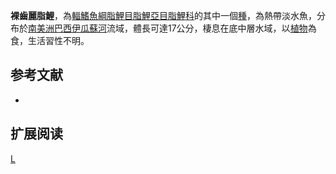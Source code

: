 {{Speciesbox 
| taxon = Astyanax gymnodontus
| status = NE
| status_system = IUCN3.1
| authority =  [[Eigenmann|Eigenmann]], 1911
| synonyms = *''Psalidodon gymnodontus''<br /><small>Eigenmann, 1911</small>
}}
'''裸齒麗脂鯉'''，為[[輻鰭魚綱|輻鰭魚綱]][[脂鯉目|脂鯉目]][[脂鯉亞目|脂鯉亞目]][[脂鯉科|脂鯉科]]的其中一個[[種|種]]，為熱帶淡水魚，分布於[[南美洲|南美洲]][[巴西|巴西]][[伊瓜蘇河|伊瓜蘇河]]流域，體長可達17公分，棲息在底中層水域，以[[植物|植物]]為食，生活習性不明。

==参考文献==
{{refbegin}}
*{{FishBase_species|genus=Astyanax|species=gymnodontus|year=2013|month=11}}
{{refend}}

== 扩展阅读 ==
{{refbegin}}
{{wikispecies-inline|Astyanax gymnodontus|裸齒麗脂鯉}}
{{refend}}
{{Taxonbar|from=Q6398326}}

[[Category:麗脂鯉屬|L]]


{{魚類小作品}}